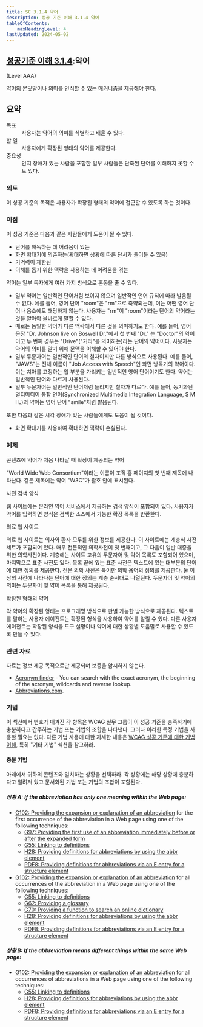 ```yaml
---
title: SC 3.1.4 약어
description: 성공 기준 이해 3.1.4 약어
tableOfContents:
    maxHeadingLevel: 4
lastUpdated: 2024-05-02
---
```



## [성공기준 이해 3.1.4](https://w3.org/TR/WCAG22#abbreviations):약어 

(Level AAA)

<Card title="성공 기준(SC)">

[약어](../../../../glossary/abbreviation)의 본딧말이나 의미를 인식할 수 있는 [매커니즘](../../../../glossary/mechanism)을 제공해야 한다.
</Card>

## 요약

<dl>
<dt>목표</dt>
<dd>사용자는 약어의 의미를 식별하고 배울 수 있다.</dd>
<dt>할 일</dt>
<dd>사용자에게 확장된 형태의 약어를 제공한다.</dd>
<dt>중요성</dt>
<dd>인지 장애가 있는 사람을 포함한 일부 사람들은 단축된 단어를 이해하지 못할 수도 있다.</dd>
</dl>

### 의도

이 성공 기준의 목적은 사용자가 확장된 형태의 약어에 접근할 수 있도록 하는 것이다.

### 이점

이 성공 기준은 다음과 같은 사람들에게 도움이 될 수 있다.

*   단어를 해독하는 데 어려움이 있는
*   화면 확대기에 의존하는(확대하면 상황에 따른 단서가 줄어들 수 있음)
*   기억력이 제한된
*   이해를 돕기 위한 맥락을 사용하는 데 어려움을 겪는

약어는 일부 독자에게 여러 가지 방식으로 혼동을 줄 수 있다.

*   일부 약어는 일반적인 단어처럼 보이지 않으며 일반적인 언어 규칙에 따라 발음될 수 없다. 예를 들어, 영어 단어 "room"은 "rm"으로 축약되는데, 이는 어떤 영어 단어나 음소에도 해당하지 않는다. 사용자는 "rm"이 "room"이라는 단어의 약어라는 것을 알아야 올바르게 말할 수 있다.
*   때로는 동일한 약어가 다른 맥락에서 다른 것을 의미하기도 한다. 예를 들어, 영어 문장 "Dr. Johnson live on Boswell Dr."에서 첫 번째 "Dr." 는 "Doctor"의 약어이고 두 번째 경우는 "Drive"("거리"를 의미하는)라는 단어의 약어이다. 사용자는 약어의 의미를 알기 위해 문맥을 이해할 수 있어야 한다.
*   일부 두문자어는 일반적인 단어의 철자이지만 다른 방식으로 사용된다. 예를 들어, "JAWS"는 전체 이름이 "Job Access with Speech"인 화면 낭독기의 약어이다. 이는 치아를 고정하는 입 부분을 가리키는 일반적인 영어 단어이기도 한다. 약어는 일반적인 단어와 다르게 사용된다.
*   일부 두문자어는 일반적인 단어처럼 들리지만 철자가 다르다. 예를 들어, 동기화된 멀티미디어 통합 언어(Synchronized Multimedia Integration Language, S M I L)의 약어는 영어 단어 "smile"처럼 발음된다.

또한 다음과 같은 시각 장애가 있는 사람들에게도 도움이 될 것이다.

*   화면 확대기를 사용하여 확대하면 맥락이 손실된다.

### 예제

콘텐츠에 약어가 처음 나타날 때 확장이 제공되는 약어

"World Wide Web Consortium"이라는 이름이 조직 홈 페이지의 첫 번째 제목에 나타난다. 같은 제목에는 약어 "W3C"가 괄호 안에 표시된다.

사전 검색 양식

웹 사이트에는 온라인 약어 서비스에서 제공하는 검색 양식이 포함되어 있다. 사용자가 약어를 입력하면 양식은 검색한 소스에서 가능한 확장 목록을 반환한다.

의료 웹 사이트

의료 웹 사이트는 의사와 환자 모두를 위한 정보를 제공한다. 이 사이트에는 계층식 사전 세트가 포함되어 있다. 매우 전문적인 의학사전이 첫 번째이고, 그 다음이 일반 대중을 위한 의학사전이다. 계층에는 사이트 고유의 두문자어 및 약어 목록도 포함되어 있으며, 마지막으로 표준 사전도 있다. 목록 끝에 있는 표준 사전은 텍스트에 있는 대부분의 단어에 대한 정의를 제공한다. 전문 의학 사전은 특이한 의학 용어의 정의를 제공한다. 둘 이상의 사전에 나타나는 단어에 대한 정의는 계층 순서대로 나열된다. 두문자어 및 약어의 의미는 두문자어 및 약어 목록을 통해 제공된다.

확장된 형태의 약어

각 약어의 확장된 형태는 프로그래밍 방식으로 판별 가능한 방식으로 제공된다. 텍스트를 말하는 사용자 에이전트는 확장된 형식을 사용하여 약어를 알릴 수 있다. 다른 사용자 에이전트는 확장된 양식을 도구 설명이나 약어에 대한 상황별 도움말로 사용할 수 있도록 만들 수 있다.

### 관련 자료

자료는 정보 제공 목적으로만 제공되며 보증을 암시하지 않는다.

*   [Acronym finder](http://www.acronymfinder.com/) - You can search with the exact acronym, the beginning of the acronym, wildcards and reverse lookup.
*   [Abbreviations.com](http://www.abbreviations.com/).

### 기법

이 섹션에서 번호가 매겨진 각 항목은 WCAG 실무 그룹이 이 성공 기준을 충족하기에 충분하다고 간주하는 기법 또는 기법의 조합을 나타낸다. 그러나 이러한 특정 기법을 사용할 필요는 없다. 다른 기법 사용에 대한 자세한 내용은 [WCAG 성공 기준에 대한 기법 이해](understanding-techniques), 특히 "기타 기법" 섹션을 참고하라.

#### 충분 기법

아래에서 귀하의 콘텐츠와 일치하는 상황을 선택하라. 각 상황에는 해당 상황에 충분하다고 알려져 있고 문서화된 기법 또는 기법의 조합이 포함된다.

##### 상황 A: If the abbreviation has only one meaning within the Web page:

*   [G102: Providing the expansion or explanation of an abbreviation](https://www.w3.org/WAI/WCAG22/Techniques/general/G102) for the first occurrence of the abbreviation in a Web page using one of the following techniques:
    *   [G97: Providing the first use of an abbreviation immediately before or after the expanded form](https://www.w3.org/WAI/WCAG22/Techniques/general/G97)
    *   [G55: Linking to definitions](https://www.w3.org/WAI/WCAG22/Techniques/general/G55)
    *   [H28: Providing definitions for abbreviations by using the abbr element](https://www.w3.org/WAI/WCAG22/Techniques/html/H28)
    *   [PDF8: Providing definitions for abbreviations via an E entry for a structure element](https://www.w3.org/WAI/WCAG22/Techniques/pdf/PDF8)
*   [G102: Providing the expansion or explanation of an abbreviation](https://www.w3.org/WAI/WCAG22/Techniques/general/G102) for all occurrences of the abbreviation in a Web page using one of the following techniques:
    *   [G55: Linking to definitions](https://www.w3.org/WAI/WCAG22/Techniques/general/G55)
    *   [G62: Providing a glossary](https://www.w3.org/WAI/WCAG22/Techniques/general/G62)
    *   [G70: Providing a function to search an online dictionary](https://www.w3.org/WAI/WCAG22/Techniques/general/G70)
    *   [H28: Providing definitions for abbreviations by using the abbr element](https://www.w3.org/WAI/WCAG22/Techniques/html/H28)
    *   [PDF8: Providing definitions for abbreviations via an E entry for a structure element](https://www.w3.org/WAI/WCAG22/Techniques/pdf/PDF8)

##### 상황 B: If the abbreviation means different things within the same Web page:

*   [G102: Providing the expansion or explanation of an abbreviation](https://www.w3.org/WAI/WCAG22/Techniques/general/G102) for all occurrences of abbreviations in a Web page using one of the following techniques:
    *   [G55: Linking to definitions](https://www.w3.org/WAI/WCAG22/Techniques/general/G55)
    *   [H28: Providing definitions for abbreviations by using the abbr element](https://www.w3.org/WAI/WCAG22/Techniques/html/H28)
    *   [PDF8: Providing definitions for abbreviations via an E entry for a structure element](https://www.w3.org/WAI/WCAG22/Techniques/pdf/PDF8)

